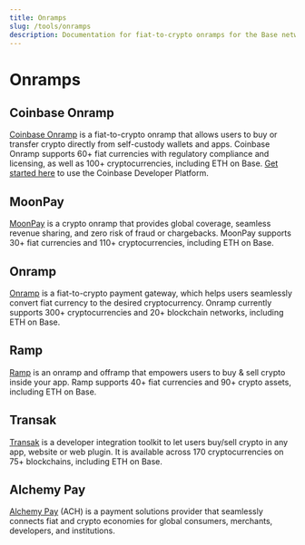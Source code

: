 ```yaml
---
title: Onramps
slug: /tools/onramps
description: Documentation for fiat-to-crypto onramps for the Base network.
---
```







# Onramps



## Coinbase Onramp

[Coinbase Onramp](https://www.coinbase.com/developer-platform/products/onramp) is a fiat-to-crypto onramp that allows users to buy or transfer crypto directly from self-custody wallets and apps. Coinbase Onramp supports 60+ fiat currencies with regulatory compliance and licensing, as well as 100+ cryptocurrencies, including ETH on Base. [Get started here](https://docs.cdp.coinbase.com/onramp/docs/getting-started/) to use the Coinbase Developer Platform.



## MoonPay

[MoonPay](https://www.moonpay.com/business/onramps) is a crypto onramp that provides global coverage, seamless revenue sharing, and zero risk of fraud or chargebacks. MoonPay supports 30+ fiat currencies and 110+ cryptocurrencies, including ETH on Base.



## Onramp

[Onramp](https://onramp.money/) is a fiat-to-crypto payment gateway, which helps users seamlessly convert fiat currency to the desired cryptocurrency. Onramp currently supports 300+ cryptocurrencies and 20+ blockchain networks, including ETH on Base.



## Ramp

[Ramp](https://ramp.network/) is an onramp and offramp that empowers users to buy & sell crypto inside your app. Ramp supports 40+ fiat currencies and 90+ crypto assets, including ETH on Base.



## Transak

[Transak](https://transak.com/) is a developer integration toolkit to let users buy/sell crypto in any app, website or web plugin. It is available across 170 cryptocurrencies on 75+ blockchains, including ETH on Base.



## Alchemy Pay

[Alchemy Pay](https://ramp.alchemypay.org/) (ACH) is a payment solutions provider that seamlessly connects fiat and crypto economies for global consumers, merchants, developers, and institutions.




<FeedbackWidget />
